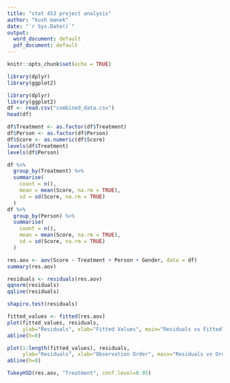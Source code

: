 ```yaml
---
title: "stat 453 project analysis"
author: "kush manek"
date: "`r Sys.Date()`"
output:
  word_document: default
  pdf_document: default
---
```


```r
knitr::opts_chunk$set(echo = TRUE)
```

```r
library(dplyr)
library(ggplot2)
```

```r
library(dplyr)
library(ggplot2)
df <- read.csv("combined_data.csv")
head(df)

```

```r
df$Treatment <- as.factor(df$Treatment)
df$Person <- as.factor(df$Person)
df$Score <- as.numeric(df$Score)
levels(df$Treatment)
levels(df$Person)

```

```r
df %>%
  group_by(Treatment) %>%
  summarise(
    count = n(),
    mean = mean(Score, na.rm = TRUE),
    sd = sd(Score, na.rm = TRUE)
  )
df %>%
  group_by(Person) %>%
  summarise(
    count = n(),
    mean = mean(Score, na.rm = TRUE),
    sd = sd(Score, na.rm = TRUE)
  )
```


```r
res.aov <- aov(Score ~ Treatment + Person + Gender, data = df)
summary(res.aov)
```


```r
residuals <- residuals(res.aov)
qqnorm(residuals)
qqline(residuals)
```


```r
shapiro.test(residuals)
```


```r
fitted_values <- fitted(res.aov)
plot(fitted_values, residuals, 
     ylab="Residuals", xlab="Fitted Values", main="Residuals vs Fitted")
abline(h=0)

```


```r
plot(1:length(fitted_values), residuals, 
     ylab="Residuals", xlab="Observation Order", main="Residuals vs Order")
abline(h=0)

```



```r
TukeyHSD(res.aov, "Treatment", conf.level=0.95)
```



